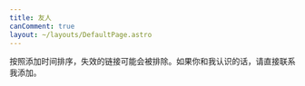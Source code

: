 ```yaml
---
title: 友人
canComment: true
layout: ~/layouts/DefaultPage.astro
---
```


<div class="card-div flex flex-wrap contain-layout gap-5">
    <Card
        href="https://blog.779.moe"
        image="https://gravatar.cooluc.com/avatar/cb471d7cb56ac00dd43c576aa878bbd81164827bfaf3919be9d3239381b08888?size=256"
        title="Yuko's Blog"
    />
    <Card
        href="https://linesoft.dev"
        image="https://linesoft.dev/tx_new.jpg"
        title="双霖 - LineSoft"
    />
    <Card
        href="https://www.neko.ink"
        image="https://www.neko.ink/wp-content/uploads/2021/12/Profile.jpg"
        title="MlgmXyysd's Cat Nest"
    />
    <Card
        href="https://yuu.ink"
        image="https://avatars.githubusercontent.com/u/13547503"
        title="鱼雨昱"
    />
    <Card
        href="https://cynosura.one"
        image="https://cynosura.one/img/avatar.webp"
        title="Cynosura"
    />
    <Card
        href="https://blog.salt-fish.moe"
        image="https://cdn.jsdelivr.net/gh/XiaoMengXinX/blog/img/avatar/favicon.webp"
        title="炖鱼的碎碎念"
    />
    <Card
        href="https://blog.shisheng.icu"
        image="https://cdn.jsdelivr.net/gh/ShiSheng233/ShiSheng233.github.io@gh-pages/images/profile_image.webp"
        title="ShiSheng's Blog"
    />
    <Card
        href="https://lelinus.cn"
        image="https://linus0080.github.io/images/avatar.png"
        title="羽韵酱的小站"
    />
    <Card
        href="https://zikin.org"
        image="https://cdn.jsdelivr.net/gh/ZikinCDN/img@latest/2023/logo-s-l.png"
        title="Zikin 的独立博客"
    />
    <Card
        href="https://mikan.bangdream.moe"
        image="https://gravatar.loli.net/avatar/da416f8013b9815f1e1c81754fffd701?s=300"
        title="Aaki's Notes"
    />
    <Card
        href="https://matce.cn"
        image="https://matce.cn/i/usr/uploads/about/favicon.ico"
        title="抹茶酱の日常"
    />
    <Card
        href="https://blog.yuuta.moe"
        image="https://blog.yuuta.moe/images/avatar.png"
        title="Garden in the Wonderland"
    />
    <Card
        href="https://uguisu.ch"
        image="https://gravatar.com/avatar/1125134ad94e31105aef9c706e9a761d?s=256"
        title="Warbler's Tea"
    />
    <Card
        href="https://observatoryx.vercel.app"
        image="https://raw.githubusercontent.com/ObservatoryX/Blogpic/master/IMG_7218.JPG"
        title="ObservatoryX"
    />
    <Card
        href="https://chenhe.me"
        image="https://img.chenhe.cc/avatar/chenhe?s=256"
        title="晨鹤部落格"
    />
    <Card
        href="https://kevintan.pro"
        image="https://avatars.githubusercontent.com/u/51069261"
        title="Kevin's Blog"
    />
    <Card
        href="https://www.cicada000.work"
        image="https://cdn.jsdelivr.net/gh/Cicada000/Cicada000/icon.ico"
        title="ℂ𝕚𝕔𝕒𝕕𝕒𝟘𝟘𝟘"
    />
    <Card
        href="https://blog.rewired.moe"
        image="https://blog.rewired.moe/favicon.svg"
        title="Blog Rewired"
    />
    <Card
        href="https://blog.xinshijiededa.men"
        image="https://raw.githubusercontent.com/OverflowCat/blog/test_a/imgs/avatar/xni.webp"
        title="新世界的大门"
    />
    <Card
        href="https://blog.stv.lol"
        image="https://blog.stv.lol/favicon.jpeg"
        title="Steven Lynn's Blog"
    />
    <Card
        href="https://kira.moe"
        image="https://kira.moe/images/avatar.jpg"
        title="Sotr's blog"
    />
    <Card
        href="https://blog.citrons.cc"
        image="https://blog.citrons.cc/avatar"
        title="甜檸Citron"
    />
</div>

按照添加时间排序，失效的链接可能会被排除。如果你和我认识的话，请直接联系我添加。